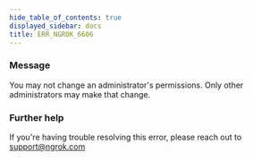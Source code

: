 ```yaml
---
hide_table_of_contents: true
displayed_sidebar: docs
title: ERR_NGROK_6606
---
```




### Message

You may not change an administrator's permissions. Only other administrators may make that change.

<ErrorDetails error="err_ngrok_6606" />

### Further help

If you're having trouble resolving this error, please reach out to [support@ngrok.com](mailto:support@ngrok.com?subject=Help%20with%20ERR_NGROK_6606)
